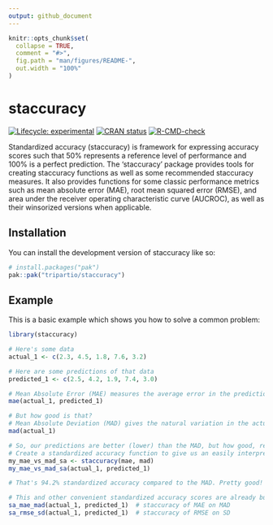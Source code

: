 ```yaml
---
output: github_document
---
```


<!-- README.md is generated from README.Rmd. Please edit that file -->

```r
knitr::opts_chunk$set(
  collapse = TRUE,
  comment = "#>",
  fig.path = "man/figures/README-",
  out.width = "100%"
)
```

# staccuracy

<!-- badges: start -->
[![Lifecycle: experimental](https://img.shields.io/badge/lifecycle-experimental-orange.svg)](https://lifecycle.r-lib.org/articles/stages.html#experimental)
[![CRAN status](https://www.r-pkg.org/badges/version/staccuracy)](https://CRAN.R-project.org/package=staccuracy)
[![R-CMD-check](https://github.com/tripartio/staccuracy/actions/workflows/R-CMD-check.yaml/badge.svg)](https://github.com/tripartio/staccuracy/actions/workflows/R-CMD-check.yaml)
<!-- badges: end -->

Standardized accuracy (staccuracy) is framework for expressing accuracy scores such that 50% represents a reference level of performance and 100% is a perfect prediction. The 'staccuracy' package provides tools for creating staccuracy functions as well as some recommended staccuracy measures. It also provides functions for some classic performance metrics such as mean absolute error (MAE), root mean squared error (RMSE), and area under the receiver operating characteristic curve (AUCROC), as well as their winsorized versions when applicable.

## Installation

You can install the development version of staccuracy like so:

``` r
# install.packages("pak")
pak::pak("tripartio/staccuracy")
```

## Example

This is a basic example which shows you how to solve a common problem:

```r
library(staccuracy)

# Here's some data
actual_1 <- c(2.3, 4.5, 1.8, 7.6, 3.2)

# Here are some predictions of that data
predicted_1 <- c(2.5, 4.2, 1.9, 7.4, 3.0)

# Mean Absolute Error (MAE) measures the average error in the predictions
mae(actual_1, predicted_1)

# But how good is that? 
# Mean Absolute Deviation (MAD) gives the natural variation in the actual data around the mean; this is a point of comparison for the MAE.
mad(actual_1)

# So, our predictions are better (lower) than the MAD, but how good, really?
# Create a standardized accuracy function to give us an easily interpretable metric:
my_mae_vs_mad_sa <- staccuracy(mae, mad)
my_mae_vs_mad_sa(actual_1, predicted_1)

# That's 94.2% standardized accuracy compared to the MAD. Pretty good!

# This and other convenient standardized accuracy scores are already built in
sa_mae_mad(actual_1, predicted_1)  # staccuracy of MAE on MAD
sa_rmse_sd(actual_1, predicted_1)  # staccuracy of RMSE on SD

```


